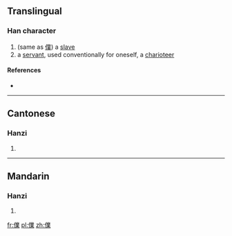 ==Translingual==

===Han character===
{{Han char|rn=9|rad=人|as=13|sn=15|four=|canj=人廿金木 (OTCD)}}

# (same as [[僕]]) a [[slave]]
# a [[servant]], used conventionally for oneself, a [[charioteer]]

====References====
* {{Han ref|kx=0118.220|hdz=10224.110|uh=3492|ud=13458}}

----

==Cantonese==

===Hanzi===
{{yue-hanzi|jyut=|y=buk6}}

# {{defn|lang=yue|sort=人13}}

----

==Mandarin==

===Hanzi===
{{cmn-hanzi|pin=[[pú]] ([[pu2]])|wg=p'u<sup>2</sup>}}

# {{defn|lang=cmn|sort=人13}}

[[fr:㒒]]
[[pl:㒒]]
[[zh:㒒]]